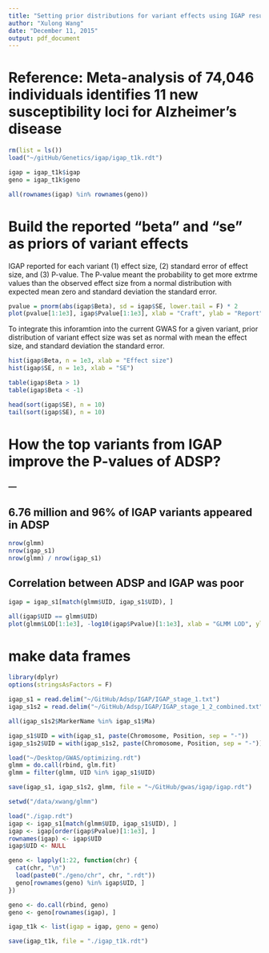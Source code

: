 ```yaml
---
title: "Setting prior distributions for variant effects using IGAP results"
author: "Xulong Wang"
date: "December 11, 2015"
output: pdf_document
---
```


# Reference: Meta-analysis of 74,046 individuals identifies 11 new susceptibility loci for Alzheimer's disease

```r

rm(list = ls())
load("~/gitHub/Genetics/igap/igap_t1k.rdt")

igap = igap_t1k$igap
geno = igap_t1k$geno

all(rownames(igap) %in% rownames(geno))

```

# Build the reported "beta" and "se" as priors of variant effects

IGAP reported for each variant (1) effect size, (2) standard error of effect size, and (3) P-value. 
The P-value meant the probability to get more extrme values than the observed effect size from a normal distribution with expected mean zero and standard deviation the standard error. 

```r

pvalue = pnorm(abs(igap$Beta), sd = igap$SE, lower.tail = F) * 2
plot(pvalue[1:1e3], igap$Pvalue[1:1e3], xlab = "Craft", ylab = "Report")

```

To integrate this inforamtion into the current GWAS for a given variant, prior distribution of variant effect size was set as normal with mean the effect size, and standard deviation the standard error.

```r

hist(igap$Beta, n = 1e3, xlab = "Effect size")
hist(igap$SE, n = 1e3, xlab = "SE")

table(igap$Beta > 1)
table(igap$Beta < -1)

head(sort(igap$SE), n = 10)
tail(sort(igap$SE), n = 10)

```

# How the top variants from IGAP improve the P-values of ADSP?

### ---

## 6.76 million and 96% of IGAP variants appeared in ADSP

```r

nrow(glmm)
nrow(igap_s1)
nrow(glmm) / nrow(igap_s1)

```

## Correlation between ADSP and IGAP was poor

```r

igap = igap_s1[match(glmm$UID, igap_s1$UID), ]

all(igap$UID == glmm$UID)
plot(glmm$LOD[1:1e3], -log10(igap$Pvalue)[1:1e3], xlab = "GLMM LOD", ylab = "IGAP Pvalue", main = "First 1000 SNP")

```

# make data frames

```r

library(dplyr)
options(stringsAsFactors = F)

igap_s1 = read.delim("~/GitHub/Adsp/IGAP/IGAP_stage_1.txt")
igap_s1s2 = read.delim("~/GitHub/Adsp/IGAP/IGAP_stage_1_2_combined.txt")

all(igap_s1s2$MarkerName %in% igap_s1$Ma)

igap_s1$UID = with(igap_s1, paste(Chromosome, Position, sep = "-"))
igap_s1s2$UID = with(igap_s1s2, paste(Chromosome, Position, sep = "-"))

load("~/Desktop/GWAS/optimizing.rdt")
glmm = do.call(rbind, glm.fit)
glmm = filter(glmm, UID %in% igap_s1$UID)

save(igap_s1, igap_s1s2, glmm, file = "~/GitHub/gwas/igap/igap.rdt")

setwd("/data/xwang/glmm")

load("./igap.rdt")
igap <- igap_s1[match(glmm$UID, igap_s1$UID), ]
igap <- igap[order(igap$Pvalue)[1:1e3], ]
rownames(igap) <- igap$UID 
igap$UID <- NULL

geno <- lapply(1:22, function(chr) {
  cat(chr, "\n")
  load(paste0("./geno/chr", chr, ".rdt"))
  geno[rownames(geno) %in% igap$UID, ]
})

geno <- do.call(rbind, geno)
geno <- geno[rownames(igap), ]

igap_t1k <- list(igap = igap, geno = geno)

save(igap_t1k, file = "./igap_t1k.rdt")
```
